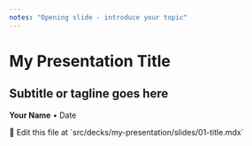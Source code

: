 ```yaml
---
notes: "Opening slide - introduce your topic"
---
```


# My Presentation Title

## Subtitle or tagline goes here

**Your Name** • Date

<Callout type="info">
  👋 Edit this file at `src/decks/my-presentation/slides/01-title.mdx`
</Callout>
